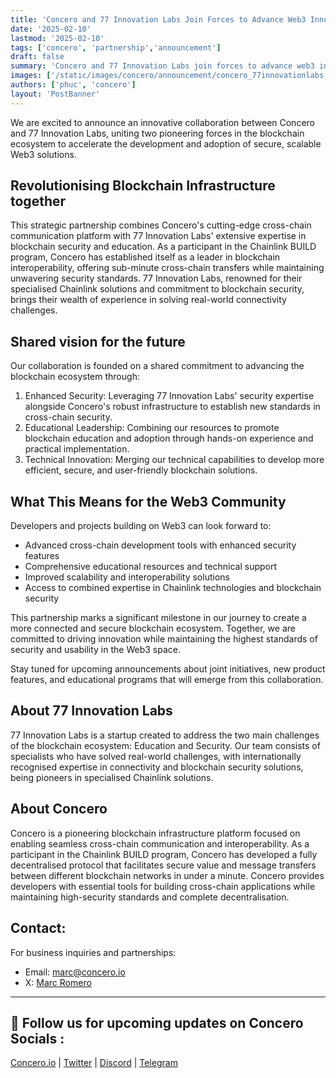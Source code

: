 ```yaml
---
title: 'Concero and 77 Innovation Labs Join Forces to Advance Web3 Innovation and Security'
date: '2025-02-10'
lastmod: '2025-02-10'
tags: ['concero', 'partnership','announcement']
draft: false
summary: 'Concero and 77 Innovation Labs join forces to advance web3 innovation and security. This partnership will bring together the strengths of both companies to create a more secure and innovative web3 ecosystem.'
images: ['/static/images/concero/announcement/concero_77innovationlabs.webp']
authors: ['phuc', 'concero']
layout: 'PostBanner'
---
```


We are excited to announce an innovative collaboration between Concero and 77 Innovation Labs, uniting two pioneering forces in the blockchain ecosystem to accelerate the development and adoption of secure, scalable Web3 solutions.

## Revolutionising Blockchain Infrastructure together

This strategic partnership combines Concero's cutting-edge cross-chain communication platform with 77 Innovation Labs' extensive expertise in blockchain security and education. As a participant in the Chainlink BUILD program, Concero has established itself as a leader in blockchain interoperability, offering sub-minute cross-chain transfers while maintaining unwavering security standards. 77 Innovation Labs, renowned for their specialised Chainlink solutions and commitment to blockchain security, brings their wealth of experience in solving real-world connectivity challenges.

## Shared vision for the future

Our collaboration is founded on a shared commitment to advancing the blockchain ecosystem through:

1. Enhanced Security: Leveraging 77 Innovation Labs' security expertise alongside Concero's robust infrastructure to establish new standards in cross-chain security.
2. Educational Leadership: Combining our resources to promote blockchain education and adoption through hands-on experience and practical implementation.
3. Technical Innovation: Merging our technical capabilities to develop more efficient, secure, and user-friendly blockchain solutions.

## What This Means for the Web3 Community

Developers and projects building on Web3 can look forward to:

- Advanced cross-chain development tools with enhanced security features
- Comprehensive educational resources and technical support
- Improved scalability and interoperability solutions
- Access to combined expertise in Chainlink technologies and blockchain security

This partnership marks a significant milestone in our journey to create a more connected and secure blockchain ecosystem. Together, we are committed to driving innovation while maintaining the highest standards of security and usability in the Web3 space.

Stay tuned for upcoming announcements about joint initiatives, new product features, and educational programs that will emerge from this collaboration.

## About 77 Innovation Labs

77 Innovation Labs is a startup created to address the two main challenges of the blockchain ecosystem: Education and Security. Our team consists of specialists who have solved real-world challenges, with internationally recognised expertise in connectivity and blockchain security solutions, being pioneers in specialised Chainlink solutions.

## About Concero

Concero is a pioneering blockchain infrastructure platform focused on enabling seamless cross-chain communication and interoperability. As a participant in the Chainlink BUILD program, Concero has developed a fully decentralised protocol that facilitates secure value and message transfers between different blockchain networks in under a minute. Concero provides developers with essential tools for building cross-chain applications while maintaining high-security standards and complete decentralisation.

## Contact:

For business inquiries and partnerships:

- Email: marc@concero.io
- X: [Marc Romero](https://x.com/marcromerona)

---

## 🤝 Follow us for upcoming updates on Concero Socials :

[Concero.io](https://concero.io) | [Twitter](https://x.com/concero_io) | [Discord](https://discord.com/invite/lanca) | [Telegram](https://t.me/concero_news)
